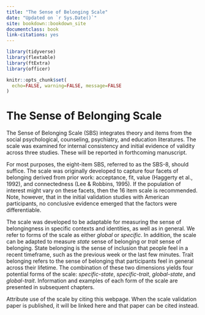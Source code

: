 ```yaml
--- 
title: "The Sense of Belonging Scale"
date: "Updated on `r Sys.Date()`"
site: bookdown::bookdown_site
documentclass: book
link-citations: yes
---
```


```r
library(tidyverse)
library(flextable)
library(ftExtra)
library(officer)

knitr::opts_chunk$set(
  echo=FALSE, warning=FALSE, message=FALSE
)
```

# The Sense of Belonging Scale

The Sense of Belonging Scale (SBS) integrates theory and items from the social psychological, counseling, psychiatry, and education literatures. The scale was examined for internal consistency and initial evidence of validity across three studies. These will be reported in forthcoming manuscript.

For most purposes, the eight-item SBS, referred to as the SBS-8, should suffice. The scale was originally developed to capture four facets of belonging derived from prior work: acceptance, fit, value (Haggerty et al., 1992), and connectedness (Lee & Robbins, 1995). If the population of interest might vary on these facets, then the 16 item scale is recommended. Note, however, that in the initial validation studies with American participants, no conclusive evidence emerged that the factors were differentiable.

The scale was developed to be adaptable for measuring the sense of belongingness in specific contexts and identities, as well as in general. We refer to forms of the scale as either *global* or *specific*. In addition, the scale can be adapted to measure *state* sense of belonging or *trait* sense of belonging. State belonging is the sense of inclusion that people feel in a recent timeframe, such as the previous week or the last few minutes. Trait belonging refers to the sense of belonging that participants feel in general across their lifetime. The combination of these two dimensions yields four potential forms of the scale: *specific-state*, *specific-trait*, *global-state*, and *global-trait*. Information and examples of each form of the scale are presented in subsequent chapters.

Attribute use of the scale by citing this webpage. When the scale validation paper is published, it will be linked here and that paper can be cited instead.
